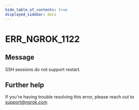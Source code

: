 ```yaml
---
hide_table_of_contents: true
displayed_sidebar: docs
---
```



# ERR_NGROK_1122

## Message

SSH sessions do not support restart.

<ErrorDetails error="err_ngrok_1122" />

## Further help

If you're having trouble resolving this error, please reach out to [support@ngrok.com](mailto:support@ngrok.com?subject=Help%20with%20ERR_NGROK_1122)
